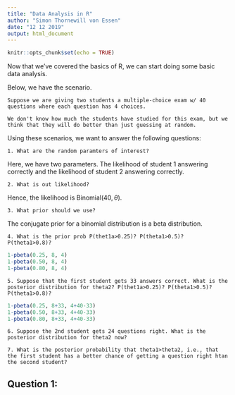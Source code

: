 ---
title: "Data Analysis in R"
author: "Simon Thornewill von Essen"
date: "12 12 2019"
output: html_document
---

```{r setup, include=FALSE}
knitr::opts_chunk$set(echo = TRUE)
```

Now that we've covered the basics of R, we can start doing some basic data analysis.

Below, we have the scenario.

```
Suppose we are giving two students a multiple-choice exam w/ 40 questions where each question has 4 choices.

We don't know how much the students have studied for this exam, but we think that they will do better than just guessing at random.
```

Using these scenarios, we want to answer the following questions:

`1. What are the random paramters of interest?`

Here, we have two parameters. The likelihood of student 1 answering correctly and the likelihood of student 2 answering correctly.

`2. What is out likelihood?`

Hence, the likelihood is $\textrm{Binomial}(40, \theta)$.

`3. What prior should we use?`

The conjugate prior for a binomial distribution is a beta distribution.

`4. What is the prior prob P(thet1a>0.25)? P(theta1>0.5)? P(theta1>0.8)?`

```{r}
1-pbeta(0.25, 8, 4)
1-pbeta(0.50, 8, 4)
1-pbeta(0.80, 8, 4)

```

`5. Suppose that the first student gets 33 answers correct. What is the posterior distribution for theta2? P(thet1a>0.25)? P(theta1>0.5)? P(theta1>0.8)?`

```{r}
1-pbeta(0.25, 8+33, 4+40-33)
1-pbeta(0.50, 8+33, 4+40-33)
1-pbeta(0.80, 8+33, 4+40-33)
```


`6. Suppose the 2nd student gets 24 questions right. What is the posterior distribution for theta2 now?`

`7. What is the posterior probability that theta1>theta2, i.e., that the first student has a better chance of getting a question right htan the second student?`

## Question 1: 
